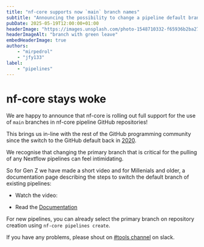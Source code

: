 ```yaml
---
title: "nf-core supports now `main` branch names"
subtitle: "Announcing the possibility to change a pipeline default branch to main"
pubDate: 2025-05-19T12:00:00+01:00
headerImage: "https://images.unsplash.com/photo-1548710332-f65936b2ba27"
headerImageAlt: "branch with green leave"
embedHeaderImage: true
authors:
    - "mirpedrol"
    - "jfy133"
label:
    - "pipelines"
---
```



# nf-core stays woke

We are happy to announce that nf-core is rolling out full support for the use of `main` branches in nf-core pipeline GitHub repositories!

This brings us in-line with the rest of the GitHub programming community since the switch to the GitHub default back in [2020](https://github.blog/changelog/2020-10-01-the-default-branch-for-newly-created-repositories-is-now-main/).

We recognise that changing the primary branch that is critical for the pulling of any Nextflow pipelines can feel intimidating.

So for Gen Z we have made a short video and for Millenials and older, a documentation page describing the steps to switch the default branch of existing pipelines:

- Watch the video:

<YouTube id="WhpPh8PvZp0" poster="https://i.ytimg.com/vi/WhpPh8PvZp0/maxresdefault.jpg" />

- Read the [Documentation](https://nf-co.re/docs/tutorials/pipelines/switching_master_to_main)

For new pipelines, you can already select the primary branch on repository creation using `nf-core pipelines create`.

If you have any problems, please shout on [#tools channel](https://nfcore.slack.com/archives/CE5LG7WMB) on slack.
